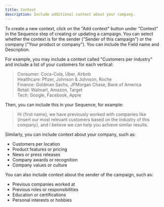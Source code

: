 ```yaml
---
title: Context
description: Include additional context about your company.
---
```


To create a new context, click on the "Add context" button under "Context" in the Sequence step of creating or updating a campaign. You can select whether the context is for the sender ("Sender of this campaign") or the company ("Your product or company"). You can include the Field name and Description.

For example, you may include a context called "Customers per industry" and include a list of your customers for each vertical:

> Consumer: Coca-Cola, Uber, Airbnb  
> Healthcare: Pfizer, Johnson & Johnson, Roche  
> Finance: Goldman Sachs, JPMorgan Chase, Bank of America  
> Retail: Walmart, Amazon, Target  
> Tech: Google, Facebook, Apple

Then, you can include this in your Sequence, for example:

> Hi \{first name}, we have previously worked with companies like \{insert our most relevant customers based on the industry of this company}, and I believe we can help you achieve similar results.

Similarly, you can include context about your company, such as:

- Customers per location
- Product features or pricing
- News or press releases
- Company awards or recognition
- Company values or culture

You can also include context about the sender of the campaign, such as:

- Previous companies worked at
- Previous roles or responsibilities
- Education or certifications
- Personal interests or hobbies
